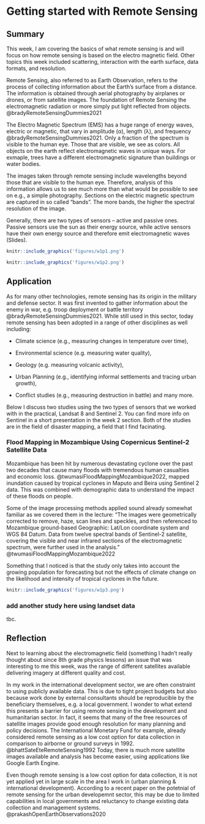 # Getting started with Remote Sensing

## Summary

This week, I am covering the basics of what remote sensing is and will focus on how remote sensing is based on the electro magnetic field. Other topics this week included scattering, interaction with the earth surface, data formats, and resolution.

Remote Sensing, also referred to as Earth Observation, refers to the process of collecting information about the Earth's surface from a distance. The information is obtained through aerial photography by airplanes or drones, or from satellite images. The foundation of Remote Sensing the electromagnetic radiation or more simply put light reflected from objects. @bradyRemoteSensingDummies2021

The Electro Magnetic Spectrum (EMS) has a huge range of energy waves, electric or magnetic, that vary in amplitude (α), length (λ), and frequency @bradyRemoteSensingDummies2021. Only a fraction of the spectrum is visible to the human eye. Those that are visible, we see as colors. All objects on the earth reflect electromagnetic waves in unique ways. For exmaple, trees have a different electromagnetic signature than buildings or water bodies.

The images taken through remote sensing include wavelengths beyond those that are visible to the human eye. Therefore, analysis of this information allows us to see much more than what would be possible to see on e.g., a simple photography. Sections on the electric magnetic spectrum are captured in so called "bands". The more bands, the higher the spectral resolution of the image.

Generally, there are two types of sensors -- active and passive ones. Passive sensors use the sun as their energy source, while active sensors have their own energy source and therefore emit electromagnetic waves (Slides).

```r
knitr::include_graphics('figures/w1p1.png')
```

```r
knitr::include_graphics('figures/w1p2.png')
```

## Application

As for many other technologies, remote sensing has its origin in the military and defense sector. It was first invented to gather information about the enemy in war, e.g. troop deployment or battle territory @bradyRemoteSensingDummies2021. While still used in this sector, today remote sensing has been adopted in a range of other disciplines as well including:

-   Climate science (e.g., measuring changes in temperature over time),

-   Environmental science (e.g. measuring water quality),

-   Geology (e.g. measuring volcanic activity),

-   Urban Planning (e.g., identifying informal settlements and tracing urban growth),

-   Conflict studies (e.g., measuring destruction in battle) and many more.


Below I discuss two studies using the two types of sensors that we worked with in the practical, Landsat 8 and Sentinel 2. You can find more info on Sentinel in a short presentation in the week 2 section. Both of the studies are in the field of disaster mapping, a field that I find facinating. 

### Flood Mapping in Mozambique Using Copernicus Sentinel-2 Satellite Data

Mozambique has been hit by numerous devastating cyclone over the past two decades that cause many floods with tremendous human casualties and economic loss. @twumasiFloodMappingMozambique2022, mapped inundation caused by tropical cyclones in Maputo and Beira using Sentinel 2 data. This was combined with demographic data to understand the impact of these floods on people. 

Some of the image processing methods applied sound already somewhat familiar as we covered them in the lecture: “The images were geometrically corrected to remove, haze, scan lines and speckles, and then referenced to Mozambique ground-based Geographic: Lat/Lon coordinate system and WGS 84 Datum. Data from twelve spectral bands of Sentinel-2 satellite, covering the visible and near infrared sections of the electromagnetic spectrum, were further used in the analysis.” @twumasiFloodMappingMozambique2022

Something that I noticed is that the study only takes into account the growing population for forecasting but not the effects of climate change on the likelihood and intensity of tropical cyclones in the future. 

```r
knitr::include_graphics('figures/w1p3.png')
```

### add another study here using landset data
tbc. 

## Reflection

Next to learning about the electromagnetic field (something I hadn't really thought about since 8th grade physics lessons) an issue that was interesting to me this week, was the range of different satellites available delivering imagery at different quality and cost. 

In my work in the international development sector, we are often constraint to using publicly available data. This is due to tight project budgets but also because work done by external consultants should be reproducible by the beneficiary themselves, e.g. a local government. I wonder to what extend this presents a barrier for using remote sensing in the development and humanitarian sector. In fact, it seems that many of the free resources of satellite images provide good enough resolution for many planning and policy decisions. The International Monetary Fund for example, already considered remote sensing as a low cost option for data collection in comparison to airborne or ground surveys in 1992.  @bhattSateEteRemoteSensing1992 Today, there is much more satellite images available and analysis has become easier, using applications like Google Earth Engine. 

Even though remote sensing is a low cost option for data collection, it is not yet applied yet in large scale in the area I work in (urban planning & international development). According to a recent paper on the potetnial of remote sensing for the urban developemnt sector, this may be due to limited capabilities in local governments and reluctancy to change existing data collection and management systems. @prakashOpenEarthObservations2020

